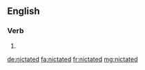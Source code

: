 ==English==

===Verb===
{{head|en|verb form}}

# {{en-past of|nictate}}

[[de:nictated]]
[[fa:nictated]]
[[fr:nictated]]
[[mg:nictated]]